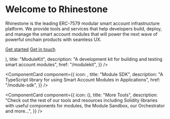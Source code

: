 
<Bleed>

# Welcome to Rhinestone

Rhinestone is the leading ERC-7579 modular smart account infrastructure platform. We provide tools and services that help developers build, deploy, and manage the smart account modules that will power the next wave of powerful onchain products with seamless UX.

[Get started](/module-sdk/tutorial-1)
[Get in touch](http://t.me/kurt_larsen)

<Cards className="gap-x-[15px]">
<ComponentCard
  component={{
    icon: (<ModuleKitIcon width={48} height={48}/>),
    title: "ModuleKit",
    description:
      "A development kit for building and testing smart account modules",
href: "/modulekit",
}}
/>

<ComponentCard
  component={{
    icon: <SDKIcon width={48} height={48} />,
    title: "Module SDK",
    description:
      "A TypeScript library for using Smart Account Modules in Applications",
    href: "/module-sdk",
  }}
/>

<ComponentCard
  component={{
    icon: (<SandboxIcon width={48} height={48}/>),
    title: "More Tools",
    description:
      "Check out the rest of our tools and resources including Solidity libraries with useful components for modules, the Module Sandbox, our Orchestrator and more...",
  }}
/>
</Cards>

</Bleed>
